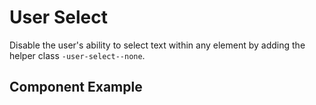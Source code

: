 
# User Select

Disable the user's ability to select text within any element by adding the helper class `-user-select--none`.

## Component Example
<Story
    id="utilities-user-select--default"
/>

